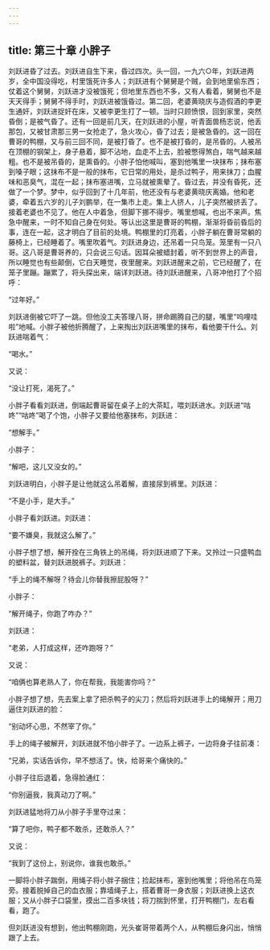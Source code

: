 ```yaml
---
---
---
```

title: 第三十章 小胖子
---




刘跃进昏了过去。刘跃进自生下来，昏过四次。头一回，一九六○年，刘跃进两岁，全中国没得吃，村里饿死许多人；刘跃进有个舅舅是个贼，会到地里偷东西；仗着这个舅舅，刘跃进才没被饿死；但地里东西也不多，又有人看着，舅舅也不是天天得手；舅舅不得手时，刘跃进被饿昏过。第二回，老婆黄晓庆与造假酒的李更生通奸，刘跃进捉奸在床，又被李更生打了一顿。当时只顾愤恨，回到家里，突然昏倒；是被气昏了。还有一回是前几天，在刘跃进的小屋，听青面兽杨志说，他丢那包，又被甘肃那三男一女抢走了，急火攻心，昏了过去；是被急昏的。这一回在曹哥的鸭棚，又与前三回不同，是被打昏了。也不是被打昏的，是吊昏的。人被吊在顶棚的钢架上，身子悬着，脚不沾地，血走不上去，脸被憋得煞白，喘气越来越粗。也不是被吊昏的，是熏昏的。小胖子怕他喊叫，塞到他嘴里一块抹布；抹布塞到嗓子眼；这抹布不是一般的抹布，它日常的用处，是杀过鸭子，用来抹刀；血腥味和恶臭气，混在一起；抹布塞进嘴，立马就被熏晕了。昏过去，并没有昏死，还做了一个梦。梦中，似乎回到了十几年前，他还没有与老婆黄晓庆离婚。他和老婆，牵着五六岁的儿子刘鹏举，在一集市上走。集上人挤人，儿子突然被挤丢了。接着老婆也不见了。他在人中着急，但脚下挪不得步。嘴里想喊，也出不来声。焦急中醒来，一时不知自己身在何处。等认出这里是曹哥的鸭棚，渐渐将昏前昏后的事，连在一起，这才明白了目前的处境。鸭棚里的灯亮着，小胖子躺在曹哥常躺的藤椅上，已经睡着了。嘴里吹着气。刘跃进身边，还吊着一只鸟笼。笼里有一只八哥。这八哥是曹哥养的，只会说三句话。因耳朵被蜡封着，听不到世界上的声音，所以睡觉也有些颠倒，它白天睡觉，夜里醒来。刘跃进醒来之前，它已经醒了，在笼子里蹦。蹦累了，将头探出来，端详刘跃进。待刘跃进醒来，八哥冲他打了个招呼：

“过年好。”

刘跃进倒被它吓了一跳。但他没工夫答理八哥，拼命踢腾自己的腿，嘴里“呜哩哇啦”地喊。小胖子被他折腾醒了，上来掏出刘跃进嘴里的抹布，看他要干什么。刘跃进喘着气：

“喝水。”

又说：

“没让打死，渴死了。”

小胖子看看刘跃进，倒端起曹哥留在桌子上的大茶缸，喂刘跃进水。刘跃进“咕咚”“咕咚”喝了个饱，小胖子又要给他塞抹布，刘跃进：

“想解手。”

小胖子：

“解吧，这儿又没女的。”

刘跃进明白，小胖子是让他就这么吊着解，直接尿到裤里。刘跃进：

“不是小手，是大手。”

小胖子看刘跃进。刘跃进：

“要不嫌臭，我就这么解了。”

小胖子想了想，解开拴在三角铁上的吊绳，将刘跃进顺了下来。又拎过一只盛鸭血的塑料盆，替刘跃进脱裤子。刘跃进：

“手上的绳不解呀？待会儿你替我擦屁股呀？”

小胖子：

“解开绳子，你跑了咋办？”

刘跃进：

“老弟，人打成这样，还咋跑呀？”

又说：

“咱俩也算老熟人了，你在帮我，我能害你吗？”

小胖子想了想，先去案上拿了把杀鸭子的尖刀；然后将刘跃进手上的绳解开；用刀逼住刘跃进的脸：

“别动坏心思，不然宰了你。”

手上的绳子被解开，刘跃进就不怕小胖子了。一边系上裤子，一边将身子往前凑：

“兄弟，实话告诉你，早不想活了。快，给哥来个痛快的。”

小胖子往后退着，急得脸通红：

“你别逼我，我真动刀了啊。”

刘跃进猛地将刀从小胖子手里夺过来：

“算了吧你，鸭子都不敢杀，还敢杀人？”

又说：

“我到了这份上，别说你，谁我也敢杀。”

一脚将小胖子踹倒，用绳子将小胖子捆住；捡起抹布，塞到他嘴里；将他吊在鸟笼旁。接着脱掉自己的血衣服；靠墙绳子上，搭着曹哥一身衣服；刘跃进换上这衣服；又从小胖子口袋里，摸出二百多块钱；将刀揣到怀里，打开鸭棚门，左右看看，跑了。

但刘跃进没有想到，他出鸭棚刚跑，光头崔哥带着两个人，从鸭棚后身闪出，悄悄跟了上去。